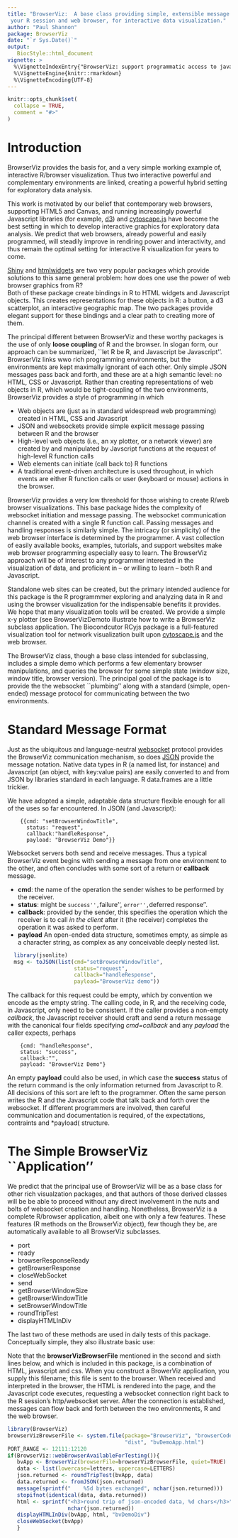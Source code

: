 ```yaml
---
title: "BrowserViz:  A base class providing simple, extensible message passing between 
 your R session and web browser, for interactive data visualization."
author: "Paul Shannon"
package: BrowserViz
date: "`r Sys.Date()`"
output:
   BiocStyle::html_document
vignette: >
  %\VignetteIndexEntry{"BrowserViz: support programmatic access to javascript apps running in your web browser"}
  %\VignetteEngine{knitr::rmarkdown}
  %\VignetteEncoding{UTF-8}
---
```


```r
knitr::opts_chunk$set(
  collapse = TRUE,
  comment = "#>"
)
```

# Introduction

BrowserViz provides the basis for, and a very simple working example of, 
interactive R/browser visualization.  Thus two interactive powerful and complementary
environments are linked, creating a powerful hybrid setting for exploratory data analysis.


This work is motivated by our belief that contemporary web browsers, supporting
HTML5 and Canvas, and running increasingly powerful Javascript libraries (for example, [d3](https://d3js.org/))
and [cytoscape.js](http://js.cytoscape.org/) have become the best setting in which to
develop interactive graphics for exploratory data analysis.  We 
predict that web browsers, already powerful and easily
programmed, will steadily improve in rendiring power and interactivity, and thus
remain the optimal setting for interactive R visualization for years to come.

[Shiny](https://shiny.rstudio.com) and [htmlwidgets](https://www.htmlwidgets.org/) are two very popular packages which provide
solutions to this same general problem:  how does one use the power of web browser graphics from R?  
Both of these package create bindings in R to HTML widgets and Javascript objects.
This creates representations for these objects in R: a button, a d3 scatterplot, an
interactive geographic map. The two packages provide elegant support for these bindings
and a clear path to creating more of them.

The principal different between BrowserViz and these worthy packages
is the use of only **loose coupling** of R and the browser.  In slogan
form, our approach can be summarized, ``let R be R, and Javascript be
Javascript''.  BrowserViz links wwo rich programming environments, but
the environments are kept maximally ignorant of each other.  Only
simple JSON messages pass back and forth, and these are at a high
semantic level: no HTML, CSS or Javascript.  Rather than creating
representations of web objects in R, which would be tight-coupling of
the two environments, BrowserViz provides a style of programming in
which


  -  Web objects are (just as in standard widespread web programming) created in HTML, CSS and Javascript
  -  JSON and websockets provide simple explicit message passing between R and the browser
  -  High-level web objects (i.e., an xy plotter, or a network viewer) are created by and manipulated 
    by Javscript functions at the request of high-level R function calls
  -  Web elements can initiate (call back to) R functions
  -  A traditional event-driven architecture is used throughout, in which events are either R function calls or user (keyboard or mouse) actions in the browser. 

BrowserViz provides a very low threshold for those wishing to create R/web browser visualizations.
This base package hides the  complexity of websocket initiation and message passing.
The websocket communication channel is created with a single R function call.
Passing messages and handling responses is similarly simple.  The
intricacy (or simplicity) of the web browser interface is determined by the programmer. A 
vast collection of easily available books, examples, tutorials, and support websites make web browser
programming especially easy to learn.  The BrowserViz approach will be of
interest to any programmer interested in the visualization of data, and proficient in -- or willing
to learn -- both R and Javascript.

Standalone web sites can be created, but the primary intended audience for this package
is the R programmmer exploring and analyzing data in R and using the browser visualization for the 
indispensable benefits it provides.  We hope that many visualization tools will be created.  We provide
a simple x-y plotter (see BrowserVizDemoto illustrate how to write a BrowserViz subclass
application.  The Biocondcutor RCyjs package  is a full-featured visualization tool for network visualization built
upon [cytoscape.js](http://js.cytoscape.org) and the web browser.  

The BrowserViz class, though a base class intended for subclassing,
includes a simple demo which performs a few elementary browser manipulations,
and queries the browser for some simple state (window size, window title,
browser version).  The principal goal of the package is to provide the the
websocket ``plumbing'' along with a standard (simple, open-ended) message
protocol for communicating between the two environments.


# Standard Message Format

Just as the ubiquitous and language-neutral
[websocket](https://en.wikipedia.org/wiki/WebSocket) protocol provides
the BrowserViz communication mechanism, so does [JSON](https://www.w3schools.com/js/js_json_intro.asp)
provide the message notation.  Native data types in R (a named list, for instance)
and Javascript (an object, with key:value pairs) are easily converted
to and from JSON by libraries standard in each language.   R data.frames are a little trickier.

We have adopted a simple, adaptable data structure flexible enough for all of
the uses so far encountered.  In JSON (and Javascript):
```
    {{cmd: "setBrowserWindowTitle",
      status: "request",
      callback:"handleResponse", 
      payload: "BrowserViz Demo"}}
```

Websocket servers both send and receive messages.  Thus a typical BrowserViz event begins
with sending a message from one environment to the other, and often concludes with some sort of a return or
**callback** message.

   - **cmd**: the name of the operation the sender wishes to be performed by the receiver.
   - **status**: might be ``success'', ``failure'', ``error'', ``deferred response''.
   - **callback**: provided by the sender, this specifies the operation which the receiver is 
     to call *in the client* after it (the receiver) completes the operation it was asked to perform.
   - **payload** An open-ended data structure, sometimes empty, as simple as a character string, as complex
              as any conceivable deeply nested list.  

```r
  library(jsonlite)
  msg <- toJSON(list(cmd="setBrowserWindowTitle",
                     status="request", 
                     callback="handleResponse",
                     payload="BrowserViz demo"))
``` 

The callback for this request could be empty, which by convention we encode as the empty string.
The calling code, in R, and the receiving code, in Javascript, only need to be consistent.  If the 
caller provides a non-empty *callback*, the Javascript receiver should craft and send a return message
with the canonical four fields specifying *cmd=callback* and any *payload* the caller expects, 
perhaps

```
    {cmd: "handleResponse",
    status: "success",
    callback:"",
    payload: "BrowserViz Demo"}
```

An empty **payload** could also be used, in which case the **success** status of the
return command is the only information returned from Javascript to R.  All decisions of this
sort are left to the programmer.  Often the same person writes the R and the Javascript code
that talk back and forth over the websocket.  If different programmers are involved, then
careful communication and documentation is required, of the expectations, contraints and
*payload( structure.  


# The Simple BrowserViz ``Application''

We predict that the principal use of BrowserViz will be as a base class for other
rich visualzation packages, and that authors of those derived classes will be be able
to proceed without any direct involvement in the nuts and bolts of websocket creation
and handling.  Nonetheless, BrowserViz is a complete R/browser application, albeit
one with only a few features.   These features (R methods on the BrowserViz object), few though
they be, are automatically available to all BrowserViz subclasses.

  - port
  - ready
  - browserResponseReady
  - getBrowserResponse
  - closeWebSocket
  - send
  - getBrowserWindowSize
  - getBrowserWindowTitle
  - setBrowserWindowTitle
  - roundTripTest
  - displayHTMLInDiv

The last two of these methods are used in daily tests of this package.  Conceptually
simple, they also illustrate basic use:


Note that the **browserVizBrowserFile** mentioned in the second and
sixth lines below, and which is included in this package, is a
combination of HTML, javascript and css.  When you construct a
BrowerViz application, you supply this filename; this file is sent to
the browser.  When received and interpreted in the browser, the 
HTML is rendered into the page, and the Javascript code executes,
requesting a websocket connection right back to the R session's
http/websocket server.  After the connection is established, messages
can flow back and forth between the two environments, R and the
web browser.


```r
library(BrowserViz)
browserVizBrowserFile <- system.file(package="BrowserViz", "browserCode",
                                     "dist", "bvDemoApp.html")
PORT_RANGE <- 12111:12120
if(BrowserViz::webBrowserAvailableForTesting()){
   bvApp <- BrowserViz(browserFile=browserVizBrowserFile, quiet=TRUE)
   data <- list(lowercase=letters, uppercase=LETTERS)
   json.returned <- roundTripTest(bvApp, data)
   data.returned <- fromJSON(json.returned)
   message(sprintf("    %5d bytes exchanged", nchar(json.returned)))
   stopifnot(identical(data, data.returned))
   html <- sprintf("<h3>round trip of json-encoded data, %d chars</h3>",
                   nchar(json.returned))
   displayHTMLInDiv(bvApp, html, "bvDemoDiv")
   closeWebSocket(bvApp)
   }
```









